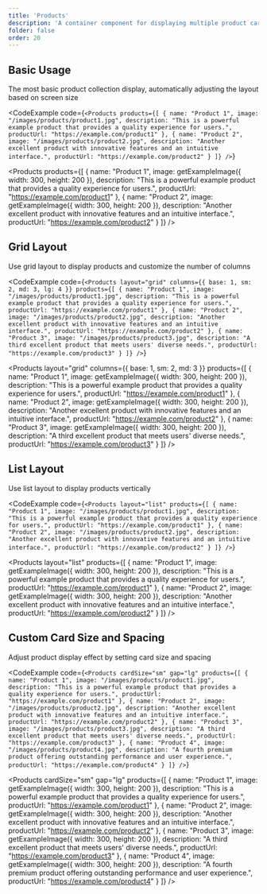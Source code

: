 ```yaml
---
title: 'Products'
description: 'A container component for displaying multiple product cards, supporting grid and list layouts, automatically adapting to different screen sizes'
folder: false
order: 20
---
```



## Basic Usage

The most basic product collection display, automatically adjusting the layout based on screen size

<CodeExample
  code={`<Products
  products={[
    {
      name: "Product 1",
      image: "/images/products/product1.jpg",
      description: "This is a powerful example product that provides a quality experience for users.",
      productUrl: "https://example.com/product1"
    },
    {
      name: "Product 2",
      image: "/images/products/product2.jpg",
      description: "Another excellent product with innovative features and an intuitive interface.",
      productUrl: "https://example.com/product2"
    }
  ]}
/>`}
>
  <Products
    products={[
      {
        name: "Product 1",
        image: getExampleImage({ width: 300, height: 200 }),
        description: "This is a powerful example product that provides a quality experience for users.",
        productUrl: "https://example.com/product1"
      },
      {
        name: "Product 2",
        image: getExampleImage({ width: 300, height: 200 }),
        description: "Another excellent product with innovative features and an intuitive interface.",
        productUrl: "https://example.com/product2"
      }
    ]}
  />
</CodeExample>

## Grid Layout

Use grid layout to display products and customize the number of columns

<CodeExample
  code={`<Products
  layout="grid"
  columns={{ base: 1, sm: 2, md: 3, lg: 4 }}
  products={[
    {
      name: "Product 1",
      image: "/images/products/product1.jpg",
      description: "This is a powerful example product that provides a quality experience for users.",
      productUrl: "https://example.com/product1"
    },
    {
      name: "Product 2",
      image: "/images/products/product2.jpg",
      description: "Another excellent product with innovative features and an intuitive interface.",
      productUrl: "https://example.com/product2"
    },
    {
      name: "Product 3",
      image: "/images/products/product3.jpg",
      description: "A third excellent product that meets users' diverse needs.",
      productUrl: "https://example.com/product3"
    }
  ]}
/>`}
>
  <Products
    layout="grid"
    columns={{ base: 1, sm: 2, md: 3 }}
    products={[
      {
        name: "Product 1",
        image: getExampleImage({ width: 300, height: 200 }),
        description: "This is a powerful example product that provides a quality experience for users.",
        productUrl: "https://example.com/product1"
      },
      {
        name: "Product 2",
        image: getExampleImage({ width: 300, height: 200 }),
        description: "Another excellent product with innovative features and an intuitive interface.",
        productUrl: "https://example.com/product2"
      },
      {
        name: "Product 3",
        image: getExampleImage({ width: 300, height: 200 }),
        description: "A third excellent product that meets users' diverse needs.",
        productUrl: "https://example.com/product3"
      }
    ]}
  />
</CodeExample>

## List Layout

Use list layout to display products vertically

<CodeExample
  code={`<Products
  layout="list"
  products={[
    {
      name: "Product 1",
      image: "/images/products/product1.jpg",
      description: "This is a powerful example product that provides a quality experience for users.",
      productUrl: "https://example.com/product1"
    },
    {
      name: "Product 2",
      image: "/images/products/product2.jpg",
      description: "Another excellent product with innovative features and an intuitive interface.",
      productUrl: "https://example.com/product2"
    }
  ]}
/>`}
>
  <Products
    layout="list"
    products={[
      {
        name: "Product 1",
        image: getExampleImage({ width: 300, height: 200 }),
        description: "This is a powerful example product that provides a quality experience for users.",
        productUrl: "https://example.com/product1"
      },
      {
        name: "Product 2",
        image: getExampleImage({ width: 300, height: 200 }),
        description: "Another excellent product with innovative features and an intuitive interface.",
        productUrl: "https://example.com/product2"
      }
    ]}
  />
</CodeExample>

## Custom Card Size and Spacing

Adjust product display effect by setting card size and spacing

<CodeExample
  code={`<Products
  cardSize="sm"
  gap="lg"
  products={[
    {
      name: "Product 1",
      image: "/images/products/product1.jpg",
      description: "This is a powerful example product that provides a quality experience for users.",
      productUrl: "https://example.com/product1"
    },
    {
      name: "Product 2",
      image: "/images/products/product2.jpg",
      description: "Another excellent product with innovative features and an intuitive interface.",
      productUrl: "https://example.com/product2"
    },
    {
      name: "Product 3",
      image: "/images/products/product3.jpg",
      description: "A third excellent product that meets users' diverse needs.",
      productUrl: "https://example.com/product3"
    },
    {
      name: "Product 4",
      image: "/images/products/product4.jpg",
      description: "A fourth premium product offering outstanding performance and user experience.",
      productUrl: "https://example.com/product4"
    }
  ]}
/>`}
>
  <Products
    cardSize="sm"
    gap="lg"
    products={[
      {
        name: "Product 1",
        image: getExampleImage({ width: 300, height: 200 }),
        description: "This is a powerful example product that provides a quality experience for users.",
        productUrl: "https://example.com/product1"
      },
      {
        name: "Product 2",
        image: getExampleImage({ width: 300, height: 200 }),
        description: "Another excellent product with innovative features and an intuitive interface.",
        productUrl: "https://example.com/product2"
      },
      {
        name: "Product 3",
        image: getExampleImage({ width: 300, height: 200 }),
        description: "A third excellent product that meets users' diverse needs.",
        productUrl: "https://example.com/product3"
      },
      {
        name: "Product 4",
        image: getExampleImage({ width: 300, height: 200 }),
        description: "A fourth premium product offering outstanding performance and user experience.",
        productUrl: "https://example.com/product4"
      }
    ]}
  />
</CodeExample>
